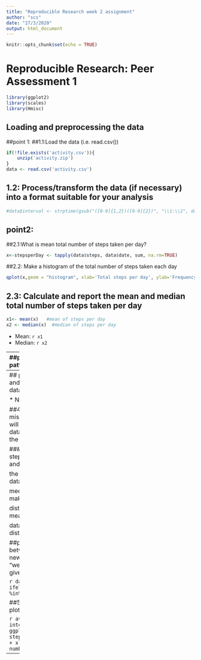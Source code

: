 ---
title: "Reproducible Research week 2 assignment"
author: "scs"
date: "27/3/2020"
output: html_document
---

```{r setup, include=FALSE}
knitr::opts_chunk$set(echo = TRUE)
```


# Reproducible Research: Peer Assessment 1

```{r, echo=FALSE, results='hide', warning=FALSE, message=FALSE}
library(ggplot2)
library(scales)
library(Hmisc)
```

## Loading and preprocessing the data
##point 1:
##1.1:Load the data (i.e. read.csv())
```{r}
if(!file.exists('activity.csv')){
    unzip('activity.zip')
}
data <- read.csv('activity.csv')
```
## 1.2: Process/transform the data (if necessary) into a format suitable for your analysis
```{r}
#data$interval <- strptime(gsub("([0-9]{1,2})([0-9]{2})", "\\1:\\2", data$interval), format='%H:%M')
```

## point2:
##2.1:What is mean total number of steps taken per day?
```{r}
x<-stepsperDay <- tapply(data$steps, data$date, sum, na.rm=TRUE)
```

##2.2: Make a histogram of the total number of steps taken each day
```{r}
qplot(x,geom = "histogram", xlab='Total steps per day', ylab='Frequency using binwith 500', binwidth=500)
```

## 2.3: Calculate and report the mean and median total number of steps taken per day
```{r}
x1<- mean(x)   #mean of steps per day
x2 <- median(x)  #median of steps per day

```
* Mean: `r x1`
* Median:  `r x2`

-----
##point3:What is the average daily activity pattern?
##3.1: to make time series plot
```{r}
x3<- aggregate(x=list(meanSteps=data$steps), by=list(interval=data$interval), FUN=mean, na.rm=TRUE) #average steps per time block

ggplot(data=x3, aes(x=interval, y=meanSteps)) +
    geom_line() +
    xlab("5-minute interval") +
    ylab("average number of steps taken") 
```
* Average Steps per time Block:`r x3`

## 3.2: Which 5-minute interval, on average across all the days in the dataset, contains the maximum number of steps?
```{r}
x4<-maxsteps <- which.max(x3$meanSteps)

x5 <-  gsub("([0-9]{1,2})([0-9]{2})", "\\1:\\2", x3[x4,'interval'])  #time for max steps

```

* Max no. of  Steps at: `r x5`

----
## point4:Imputing missing values
##4.1:Calculate and report the total number of missing values in the dataset 
```{r}
missingvalues<- length(which(is.na(data$steps))) # number of missing values
```

* Number of missing values: `r missingvalues`

##4.2: Devise a strategy for filling in all of the missing values in the dataset.
#The missing values will be replaced by mean.
## 4.3:Create a new dataset that is equal to the original dataset but with the missing data filled in.
```{r}
data_imputed <- data
data_imputed$steps<-impute(data$steps, fun=mean) 
```

##### 4.4: Make a histogram of the total number of steps taken each day.Calculate and report the mean and median total number of steps taken per day. 
```{r}
x6<-stepsperday_imputed <- tapply(data_imputed$steps, data_imputed$date, sum)
qplot(x6,geom="histogram", xlab='Total steps per day (Imputed)', ylab='Frequency using binwith 500', binwidth=500)
#calculation of mean and median of the imputed data
x7<-Meanofimputeddata <- mean(x6)
x8<-Medianofimputeddata <- median(x6)
```
* Mean (Imputed): `r x7`
* Median (Imputed):  `r x8`
Mean and median of the imputed data differ from the mean and median of

the original data (datawith out imputing). Imputed data mean and 

median are same. The impact of imputing is that it make the 

distribution of the imputed data symmetric. The mean of the original 

data was less than its median. It makes the distribution negatively skewed.

##point5: Are there differences in activity patterns between weekdays and weekends?
##5.1 :Create a new factor variable in the dataset with two levels – “weekday” and “weekend” indicating whether a given date is a weekday or weekend day.

```{r}
data_imputed$dateType <-  ifelse(as.POSIXlt(activityDataImputed$date)$wday %in% c(0,6), 'weekend', 'weekday')
```

##5.2: Make a panel plot containing a time series plot

```{r}
averageddata_imputed <- aggregate(steps ~ interval + dateType, data=data_imputed, mean)
ggplot(averageddata_imputed, aes(interval, steps)) + 
    geom_line() + 
    facet_grid(dateType ~ .) +
    xlab("5-minute interval") + 
    ylab("avarage number of steps")
```

----

